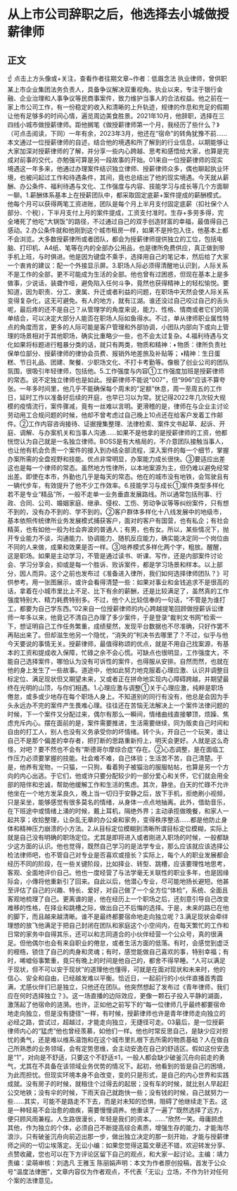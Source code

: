# 从上市公司辞职之后，他选择去小城做授薪律师
## 正文
☝ 点击上方头像或+关注，查看作者往期文章~作者：低眉念法 执业律师，曾供职某上市企业集团法务负责人，具备争议解决双重视角。执业以来，专注于银行金融、企业治理和人事争议等民商事案件，致力维护当事人的合法权益。他之前在一家上市公司工作，有一份稳定的收入和清晰的上升轨迹，规律的作息和充足的假期让他有足够多的时间心情，遍览周边美食胜景。2021年10月，他辞职，选择在三四线小城市做授薪律师。距他搁笔《做授薪律师第一个月，我经历了些什么？》（可点击阅读，下同）一年有余，2023年3月，他还在“宿命”的转角犹豫不前……本文通过一位授薪律师的自述，结合他的境遇和所了解到的行业信息，以期能够让大家加深对授薪律师的了解，并分享一些内心跨越、思考和感悟给大家，也算是完成对前事的交代，亦勉强可算是另一段故事的开始。01来自一位授薪律师的现实境遇这一年多来，他通过办理案件结识独立律师、授薪律师众多，偶也聊起执业环境，也被问起过工作和待遇条件，其间，竟也总结出了他的现实境遇。今天就从薪酬、办公条件、福利待遇与文化、工作强度与内容、技能学习与成长等几个方面聊一聊。1.薪酬体系基本上在授薪团队中，都采取固定底薪+案件提成的薪酬模式。他每个月可以获得两笔工资进账，团队是每个月上半月支付固定底薪（扣社保个人部分、个税），下半月支付上月的案件提成，工资支付准时。生存+多劳多得，完全堵死了他吃“大锅饭”的路径，不过通过自己的双手创造财富的幸福，最值得自己感动。2.办公条件就和他刚到这个城市租房一样，如果不是拎包入住，他基本上都不会浏览。大多数授薪律所或者团队，都会为授薪律师提供独立的工位，包括电脑、打印机、A4纸、笔等在内的全部办公用品，也是律所免费供应，真正做到带手机上班，与时俱进。他是因为键盘不乘手，选择用自己的笔记本，然后给了大家一个衷肯的建议：配一个外接显示屏。3.职场人际必须得清醒地认识到，人际关系不是工作的全部，更不可能成为生活的全部。他也曾有过困惑，但现在基本上是多做事，少说话，装聋作哑，避免陷入任何斗争，竟然也获得精神上的轻松愉悦。要知道，因为职责、分工、隶属、升迁或者利益的问题，在职场中天然会使人际关系变得复杂化，这无可避免。有人的地方，就有江湖。谁还没过自己咬过自己的舌头呢，最后疼的还不是自己？从管理学的角度来说，能力、性格、情商或者它们的简单结合，可以决定大部分人能否在职场人际如鱼得水。不过，单从律师职业属性特点的角度而言，更多的人际可能是客户管理和外部协调，小团队内部向下或向上管理的场景相对于其他职场，确实比重略少一些，也不会太过复杂。4.福利待遇与文化如果将标题进行粗暴分类的话，就只有两类，物质和精神：◐物质：律所负责社保单位部分、授薪律师的律协会员费、报销外地差旅及补贴等；◑精神：生日蛋糕、节日礼品、团建、聚餐、少职场文化、不打卡考勤等。像极了创业公司的团队氛围，很吸引年轻律师，包括他。5.工作强度与内容①工作强度加班是授薪律师的常态。说不定独立律师也是如此。授薪律师不能说“007”，但“996”应该不算夸张。一年多时间里，他几乎不能确保每个周末的“足额”休息，周一至周五的工作日，延时工作以准备好后续的开庭，也早已习以为常。犹记得2022年几次较大规模的疫情流行，案件骤减，竟有一丝难以言明。更滑稽的是，律师在与企业主讨论劳动用工合规问题的时候，他却不曾考虑过自己晚上10点还在给客户发着工作邮件。②工作内容咨询接待、证据搜集整理、法律检索、案件文书起草、起诉、开庭、调解、与办案机关和当事人沟通……如果不是他拿的是授薪律师的工资，他都恍惚认为自己就是一名独立律师。BOSS是有大格局的，不介意团队接触当事人，也让他有机会负责一个案件的接入到办结全部流程，深入案件的每一个细节，掌握办案所需的全盘视野和技能。优点非常明显，办案能力成长很快。③要适应出差这也是每一个律师的常态。虽然地方性律所，以本地案源为主，但仍难以避免经常出差。即使在本市，外勤也几乎是每天的常态。他在的城市没有地铁，会驾驶且有一辆代步车，有效提升了他不少工作效率。6.技能学习与成长①案件类型多样化若不是专业“精品”所，一般不走单一业务垂直发展路线。所以通常包括刑事、行政、合同、公司、婚姻家庭、继承、侵权、工伤、劳动争议等等纠纷案件，只有想不到的，没有办不到的、学不到的。②客户群体多样化十八线发展中的地级市，基本依照传统律所业务发展模式捕获客户，面对的客户有国营，也有私企；有社会精英，也有如他一般为社会奔波的普通人；有男，也有女。所以，某些情况下，抛开专业能力不谈，沟通能力、协调能力、随机反应能力，确实能决定同一个岗位由不同的人来做，成果和效果是否一样。③培养模式多样化两个字，粗放。醒醒，这是职场。如果是主动学习，不管是通过读书、听课、写作，还是内部案件讨论会、学习分享会，抑或是每一个胜诉、败诉案件，都是学习场景和样本。以上部分，因人而异。这个之前也发布过《准备进入律所，我们如何选择律师团队？》可供参考。用一张图展示，或许会看得清楚一些：如果对事业和金钱追求不是很高的话，拿着在小城市里比上不足、比下有余的薪酬，还是比较满足了，虽然真的工作强度特别大、精力耗费特别多。不过，他个人比较信奉的一句话，“不管是为谁打工，都要为自己学东西。”02来自一位授薪律师的内心跨越提笔回顾做授薪诉讼律师一年多以来，他竟记不清自己办理了多少案件，于是登录“裁判文书网”检索一下，想证明自己工作任务繁重，成绩斐然，发现平台数据也不尽准确，只好作罢不再贴出来了。但却滋生他另一个隐忧，“消失的”判决书去哪里了？不过，似乎与他今天要说的事情无关。授薪律师，最值得称颂的优点，就是不用自己找案源，有基本的工资和提成收入保障，忙碌之余不会心慌。可缺点也很明显，工作强度大，不能自己选择案件，哪怕认为没有可诉性的案件，也得服从安排。自然而然，也就在他的身上发生了一些故事。道途中，他如此努力地克服着心理应激、认识并调整目标定位、满足现状但又期望未来，又或者正在拼命地实现内心障碍跨越，并期望最终在光明的山顶，与你们相遇。1.心理应激与调整①关于心理应激，纯粹是职场倦怠，或多或少地存在每个职场人身上。不知道别的同行有没有，他总是会因为手头永远办不完的案件产生畏难心理。往往还在苦恼无法解决上一个案件法律问题的时候，下一个案件又分配过来，偶尔有那么一瞬间，情绪曲线直接攀顶，烦躁、焦虑充斥内心。摆在面前的是，案件需要推进，生活需要继续，同为贩卖自己时间和自由的打工人，别人也没有义务承受你的坏情绪。转个头，开自己一个玩笑，谁让自己不是那个偏差的幸存者，把打断的思路重新捋上，明天会更好。人就是这么奇怪，对吧？要不然也不会有“斯德哥尔摩综合症”存在。②心态调整，是在面临工作压力必须要掌握的技能。社会难不难，自己体验；生活苦不苦，自己清楚。于是，他养有宠物，一只猫，一只狗，看着狗子被猫治的服服帖帖，也算是另一个方向的内心出逃。于它们，他或许只要分配较少的一部分爱心和关怀，它们就会用全部的陪伴和忠诚，帮助他缓解工作和生活的焦虑。其次，静坐。白天的忙碌不允许他坐在一个地方发呆良久，晚上当一切归于安静之后，放下手机，拒绝刷小视频，只是呆坐，能够感觉有很多莫名的情绪，从身体一点点地抽离。此外，借助音乐，在下班途中或情绪上涌的时候，戴上耳机，隔绝外界；主动承揽做晚餐，和家人一起共享；收拾整理，让杂乱无章的办公桌和家务，变得秩序整洁……都是他防止身体和精神压力崩溃的小方法。2.从目标定位模糊到清晰所谓目标定位模糊，实际上就是自己没有明确的职场定位。尤其是即将进入或者刚进入职场的时候，一般都缺少这方面的认识。他也觉得，既然自己学习的是法学专业，那么应该就应该选择公检法律师吧，也不管自己对专业是否喜欢或擅长？实际上，每个人的职业发展都会经历不同的阶段，在一些关键阶段，比如择业、转型、跳槽，应该要理性地思考，客观、全面地评价自己。他也一度经营了与法学毫无关联性的职业多年，也是因缘际会，小傳将他重新引了回来。自此以后，他潜心专业，尽可能地扬长避短。他甚至评估了自己的兴趣、特长、爱好，对自己做了一个全方位“体检”，系统、全面且客观地梳理了自己。更离谱的是，他在经历上一个职场之后，还刻意引导自己改变难移的性格，在择业和跳槽之际，做出自己不后悔的选择。于是，未来的路已在他的脚下，而且越来越清晰。谁不是最终都要宿命地走向独立呢？3.满足现状会牵绊理想的放飞他满足于把自己封闭在团队和家庭这个小空间内，在每天繁忙的工作和日常的家务中自得其乐，还可以和志同道合的小伙伴经营一个公众号，真的很满足。但他偶尔也会有来自职业的倦怠，或者生活方面的低落。有时，会感觉到虚泛的桎梏，锁住了自己的肉身和灵魂；有时，感觉能做自己喜欢的事，特别幸福；有时，唏嘘俗事繁重，竟只有晚上的时间是他自己的，都舍不得早睡。“人可以满足于现状，但不可以安于现状”的道理他也懂得，可就是在面对现状和未来时，他的信心、安全和自由，已经越发难以平衡。恰近日，一起前行的小伙伴直播首秀圆满，尤感伙伴们已是独立，只他还在团队。他突然想起了发布过《青年律师，我们应在何时选择独立？》。这一场直播的边际效应，更像一颗石子投入平静的湖面，激荡起了他宿命的涟漪。也许，正如他之前写下的“每一位律师几乎最终都要宿命地走向独立，但是没有捷径”一样，有时候，授薪律师也许是青年律师走向独立的必经之路，尝试过，超越过，才能走向独立，无捷径可走。03最后，是一位授薪律师内心的“猛虎”他也曾经羡慕，如他们一样。他也时常反思自己，是缺少应对担忧的勇气，还是难以维系温饱和在这个城市里扎根下去所需的物质基础？人在做自己所熟悉的业务领域，会有定势思维，会主动安逸在自己的舒适区。假如这份安逸是“1”，对向是不舒适，只要这个不舒适≤1，一般人都会缺少破釜沉舟向前走的勇气，尤其在不具备在该领域业务优势的情况下。起初，他看到的皆是自己的困境，为此而担忧。但现实环境本身不会改变，变的只是形式，是自己的内心世界和实践成就。没有房子的时候，就租住个过得去的起居；没有车的时候，就比别人早起赶公交地铁；没有伞的时候，下雨天自己就跑快一些；没有钱的时候，自己就努力一些……其实，可能不是路走不下去，而是对未知的恐惧，阻碍了他继续走下去。这是一种轻易不会治愈的痼疾，需要慢慢调养。他重读了一遍了“既然选择了远方，便只顾风雨兼程。人生路很漫长，年轻是我们的资本。……”欣然一笑。毋庸顾虑其他，作为独立的个体，必须自己不断提高综合素质，增强生存的能力，才能淘尽浪沙。只有破釜沉舟向前迈出那一步，做出独立决定的那一刻开始，才能与授薪律师之间的一切尘埃落定。无讼小编：如果您觉得这篇文章还不错，欢迎转发分享、点赞收藏，您也可以在下方评论区留下自己的观点，和大家一起讨论。主编：靖力责编：梁萌审核：刘逸凡 王雅玉 陈丽娟声明：本文为作者原创投稿，首发于公众号“温度法律圈”，文章内容仅为作者观点，不代表「无讼」立场，不作为针对任何个案的法律意见。
